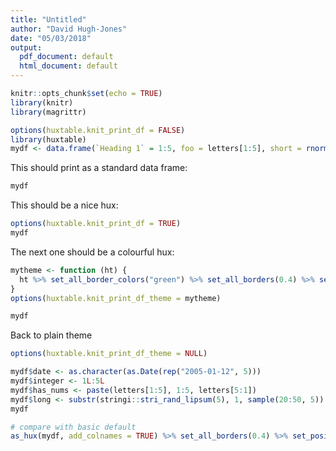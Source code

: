 ```yaml
---
title: "Untitled"
author: "David Hugh-Jones"
date: "05/03/2018"
output:
  pdf_document: default
  html_document: default
---
```


```r
knitr::opts_chunk$set(echo = TRUE)
library(knitr)
library(magrittr)

options(huxtable.knit_print_df = FALSE)
library(huxtable)
mydf <- data.frame(`Heading 1` = 1:5, foo = letters[1:5], short = rnorm(5))

```

This should print as a standard data frame:

```r
mydf 
```

This should be a nice hux:

```r
options(huxtable.knit_print_df = TRUE)
mydf
```

The next one should be a colourful hux:

```r
mytheme <- function (ht) {
  ht %>% set_all_border_colors("green") %>% set_all_borders(0.4) %>% set_background_color(evens, odds, "pink")
}
options(huxtable.knit_print_df_theme = mytheme)

mydf

```

Back to plain theme

```r

options(huxtable.knit_print_df_theme = NULL)

mydf$date <- as.character(as.Date(rep("2005-01-12", 5)))
mydf$integer <- 1L:5L
mydf$has_nums <- paste(letters[1:5], 1:5, letters[5:1])
mydf$long <- substr(stringi::stri_rand_lipsum(5), 1, sample(20:50, 5))
mydf

# compare with basic default
as_hux(mydf, add_colnames = TRUE) %>% set_all_borders(0.4) %>% set_position('left')
```
